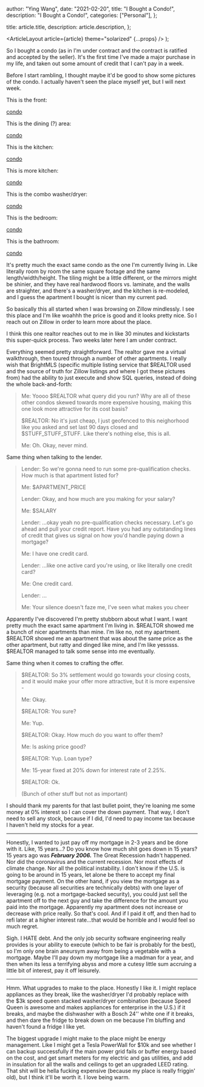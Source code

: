 
  author: "Ying Wang",
  date: "2021-02-20",
  title: "I Bought a Condo!",
  description: "I Bought a Condo!",
  categories: ["Personal"],
};

  title: article.title,
  description: article.description,
};

  <ArticleLayout article={article} theme="solarized" {...props} />
);

So I bought a condo (as in I'm under contract and the contract is ratified and
accepted by the seller). It's the first time I've made a major purchase in my
life, and taken out some amount of credit that I can't pay in a week.

Before I start rambling, I thought maybe it'd be good to show some pictures of
the condo. I actually haven't seen the place myself yet, but I will next week.

This is the front:

[condo](/img/posts/2021/02/20/condo1.jpg)

This is the dining (?) area:

[condo](/img/posts/2021/02/20/condo2.jpg)

This is the kitchen:

[condo](/img/posts/2021/02/20/condo3.jpg)

This is more kitchen:

[condo](/img/posts/2021/02/20/condo4.jpg)

This is the combo washer/dryer:

[condo](/img/posts/2021/02/20/condo5.jpg)

This is the bedroom:

[condo](/img/posts/2021/02/20/condo6.jpg)

This is the bathroom:

[condo](/img/posts/2021/02/20/condo7.jpg)

It's pretty much the exact same condo as the one I'm currently living in. Like
literally room by room the same square footage and the same length/width/height.
The tiling might be a little different, or the mirrors might be shinier, and
they have real hardwood floors vs. laminate, and the walls are straighter, and
there's a washer/dryer, and the kitchen is re-modeled, and I guess the apartment
I bought is nicer than my current pad.

So basically this all started when I was browsing on Zillow mindlessly. I see
this place and I'm like woahhh the price is good and it looks pretty nice. So I
reach out on Zillow in order to learn more about the place.

I think this one realtor reaches out to me in like 30 minutes and kickstarts
this super-quick process. Two weeks later here I am under contract.

Everything seemed pretty straightforward. The realtor gave me a virtual
walkthrough, then toured through a number of other apartments. I really wish
that BrightMLS (specific multiple listing service that $REALTOR used and the
source of truth for Zillow listings and where I got these pictures from) had the
ability to just execute and show SQL queries, instead of doing the whole
back-and-forth:

> Me: Yoooo $REALTOR what query did you run? Why are all of these other condos
> skewed towards more expensive housing, making this one look more attractive
> for its cost basis?
>
> $REALTOR: No it's just cheap, I just geofenced to this neighorhood like you
> asked and set last 90 days closed and $STUFF_STUFF_STUFF. Like there's nothing
> else, this is all.
>
> Me: Oh. Okay, never mind.

Same thing when talking to the lender.

> Lender: So we're gonna need to run some pre-qualification checks. How much is
> that apartment listed for?
>
> Me: $APARTMENT_PRICE
>
> Lender: Okay, and how much are you making for your salary?
>
> Me: $SALARY
>
> Lender: ...okay yeah no pre-qualification checks necessary. Let's go ahead and
> pull your credit report. Have you had any outstanding lines of credit that
> gives us signal on how you'd handle paying down a mortgage?
>
> Me: I have one credit card.
>
> Lender: ...like one active card you're using, or like literally one credit
> card?
>
> Me: One credit card.
>
> Lender: ...
>
> Me: Your silence doesn't faze me, I've seen what makes you cheer

Apparently I've discovered I'm pretty stubborn about what I want. I want pretty
much the exact same apartment I'm living in. $REALTOR showed me a bunch of nicer
apartments than mine. I'm like no, not my apartment. $REALTOR showed me an
apartment that was about the same price as the other apartment, but ratty and
dinged like mine, and I'm like yesssss. $REALTOR managed to talk some sense into
me eventually.

Same thing when it comes to crafting the offer.

> $REALTOR: So 3% settlement would go towards your closing costs, and it would
> make your offer more attractive, but it is more expensive -
>
> Me: Okay.
>
> $REALTOR: You sure?
>
> Me: Yup.
>
> $REALTOR: Okay. How much do you want to offer them?
>
> Me: Is asking price good?
>
> $REALTOR: Yup. Loan type?
>
> Me: 15-year fixed at 20% down for interest rate of 2.25%.
>
> $REALTOR: Ok.
>
> (Bunch of other stuff but not as important)

I should thank my parents for that last bullet point, they're loaning me some
money at 0% interest so I can cover the down payment. That way, I don't need to
sell any stock, because if I did, I'd need to pay income tax because I haven't
held my stocks for a year.

---

Honestly, I wanted to just pay off my mortgage in 2-3 years and be done with it.
Like, 15 years...? Do you know how much shit goes down in 15 years? 15 years ago
was **_February 2006._** The Great Recession hadn't happened. Nor did the
coronavirus and the current recession. Nor most effects of climate change. Nor
all the political instability. I don't know if the U.S. is going to be around in
15 years, let alone be there to accept my final mortgage payment. On the other
hand, if you view the mortgage as a security (because all securities are
technically debts) with one layer of leveraging (e.g. not a mortgage-backed
security), you could just sell the apartment off to the next guy and take the
difference for the amount you paid into the mortgage. Apparently my apartment
does not increase or decrease with price really. So that's cool. And if I paid
it off, and then had to refi later at a higher interest rate...that would be
horrible and I would feel so much regret.

Sigh. I HATE debt. And the only job security software engineering really
provides is your ability to execute (which to be fair is probably for the best),
so I'm only one brain aneursym away from being a vegetable with a mortgage.
Maybe I'll pay down my mortgage like a madman for a year, and then when its less
a terrifying abyss and more a cutesy little sum accruing a little bit of
interest, pay it off leisurely.

---

Hmm. What upgrades to make to the place. Honestly I like it. I might replace
appliances as they break, like the washer/dryer I'd probably replace with the
$3k speed queen stacked washer/dryer combination (because Speed Queen is awesome
and makes appliances for enterprise in the U.S.) if it breaks, and maybe the
dishwasher with a Bosch 24'' white one if it breaks, and then dare the fridge to
break down on me because I'm bluffing and haven't found a fridge I like yet.

The biggest upgrade I might make to the place might be energy management. Like I
might get a Tesla PowerWall for $10k and see whether I can backup successfully
if the main power grid fails or buffer energy based on the cost, and get smart
meters for my electric and gas utilities, and add in insulation for all the
walls and ceilings to get an upgraded LEED rating. That shit will be hella
fucking expensive (because my place is really friggin' old), but I think it'll
be worth it. I love being warm.

